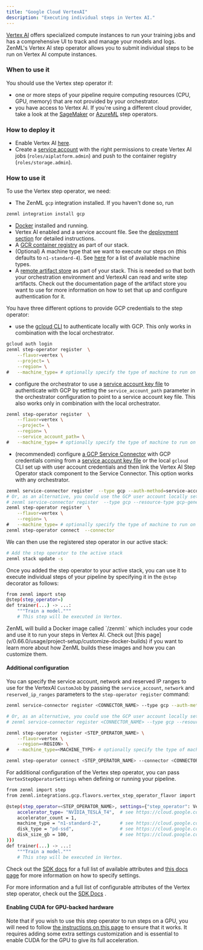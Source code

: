```yaml
---
title: "Google Cloud VertexAI"
description: "Executing individual steps in Vertex AI."
---
```


[Vertex AI](https://cloud.google.com/vertex-ai) offers specialized compute instances to run your training jobs and has a comprehensive UI to track and manage your models and logs. ZenML's Vertex AI step operator allows you to submit individual steps to be run on Vertex AI compute instances.

### When to use it

You should use the Vertex step operator if:

* one or more steps of your pipeline require computing resources (CPU, GPU, memory) that are not provided by your orchestrator.
* you have access to Vertex AI. If you're using a different cloud provider, take a look at the [SageMaker](v/0.66.0/stack-components/step-operators/sagemaker) or [AzureML](v/0.66.0/stack-components/step-operators/azureml) step operators.

### How to deploy it

* Enable Vertex AI [here](https://console.cloud.google.com/vertex-ai).
* Create a [service account](https://cloud.google.com/iam/docs/service-accounts) with the right permissions to create Vertex AI jobs (`roles/aiplatform.admin`) and push to the container registry (`roles/storage.admin`).

### How to use it

To use the Vertex step operator, we need:

* The ZenML `gcp` integration installed. If you haven't done so, run

```bash
zenml integration install gcp
```
* [Docker](https://www.docker.com) installed and running.
* Vertex AI enabled and a service account file. See the [deployment section](v/0.66.0/stack-components/step-operators/vertex#how-to-deploy-it) for detailed instructions.
* A [GCR container registry](v/0.66.0/stack-components/container-registries/gcp) as part of our stack.
* (Optional) A machine type that we want to execute our steps on (this defaults to `n1-standard-4`). See [here](https://cloud.google.com/vertex-ai/docs/training/configure-compute#machine-types) for a list of available machine types.
* A [remote artifact store](v/0.66.0/stack-components/artifact-stores) as part of your stack. This is needed so that both your orchestration environment and VertexAI can read and write step artifacts. Check out the documentation page of the artifact store you want to use for more information on how to set that up and configure authentication for it.

You have three different options to provide GCP credentials to the step operator:

* use the [gcloud CLI](https://cloud.google.com/sdk/gcloud) to authenticate locally with GCP. This only works in combination with the local orchestrator.

```bash
gcloud auth login
zenml step-operator register  \
    --flavor=vertex \
    --project= \
    --region= \
#   --machine_type= # optionally specify the type of machine to run on
```
* configure the orchestrator to use a [service account key file](https://cloud.google.com/iam/docs/creating-managing-service-account-keys) to authenticate with GCP by setting the `service_account_path` parameter in the orchestrator configuration to point to a service account key file. This also works only in combination with the local orchestrator.

```bash
zenml step-operator register  \
    --flavor=vertex \
    --project= \
    --region= \
    --service_account_path= \
#   --machine_type= # optionally specify the type of machine to run on
```
* (recommended) configure [a GCP Service Connector](v/0.66.0/usage/resource-data-management/auth-management/gcp-service-connector) with GCP credentials coming from a [service account key file](https://cloud.google.com/iam/docs/creating-managing-service-account-keys) or the local `gcloud` CLI set up with user account credentials and then link the Vertex AI Step Operator stack component to the Service Connector. This option works with any orchestrator.

```bash
zenml service-connector register  --type gcp --auth-method=service-account --project_id= --service_account_json=@ --resource-type gcp-generic
# Or, as an alternative, you could use the GCP user account locally set up with gcloud
# zenml service-connector register  --type gcp --resource-type gcp-generic --auto-configure
zenml step-operator register  \
    --flavor=vertex \
    --region= \
#   --machine_type= # optionally specify the type of machine to run on
zenml step-operator connect  --connector
```

We can then use the registered step operator in our active stack:


```bash
# Add the step operator to the active stack
zenml stack update -s
```

Once you added the step operator to your active stack, you can use it to execute individual steps of your pipeline by specifying it in the `@step` decorator as follows:


```bash
from zenml import step
@step(step_operator=)
def trainer(...) -> ...:
    """Train a model."""
    # This step will be executed in Vertex.
```

<Info>
    ZenML will build a Docker image called `<CONTAINER_REGISTRY_URI>/zenml:<PIPELINE_NAME>` which includes your code and use it to run your steps in Vertex AI. Check out [this page](v/0.66.0/usage/project-setup/customize-docker-builds) if you want to learn more about how ZenML builds these images and how you can customize them.
</Info>

#### Additional configuration

You can specify the service account, network and reserved IP ranges to use for the VertexAI `CustomJob` by passing the `service_account`, `network` and `reserved_ip_ranges` parameters to the `step-operator register` command:

```bash
zenml service-connector register <CONNECTOR_NAME> --type gcp --auth-method=service-account --project_id=<PROJECT_ID> --service_account_json=@<SERVICE_ACCOUNT_PATH> --resource-type gcp-generic

# Or, as an alternative, you could use the GCP user account locally set up with gcloud
# zenml service-connector register <CONNECTOR_NAME> --type gcp --resource-type gcp-generic --auto-configure

zenml step-operator register <STEP_OPERATOR_NAME> \
    --flavor=vertex \
    --region=<REGION> \
#   --machine_type=<MACHINE_TYPE> # optionally specify the type of machine to run on

zenml step-operator connect <STEP_OPERATOR_NAME> --connector <CONNECTOR_NAME>
```

For additional configuration of the Vertex step operator, you can pass `VertexStepOperatorSettings` when defining or running your pipeline.


```bash
from zenml import step
from zenml.integrations.gcp.flavors.vertex_step_operator_flavor import VertexStepOperatorSettings

@step(step_operator=<STEP_OPERATOR_NAME>, settings={"step_operator": VertexStepOperatorSettings(
    accelerator_type= "NVIDIA_TESLA_T4",  # see https://cloud.google.com/vertex-ai/docsversions/0.66.0/reference/rest/v1/MachineSpec#AcceleratorType
    accelerator_count = 1,
    machine_type = "n1-standard-2",       # see https://cloud.google.com/vertex-ai/docs/training/configure-compute#machine-types
    disk_type = "pd-ssd",                 # see https://cloud.google.com/vertex-ai/docs/training/configure-storage#disk-types
    disk_size_gb = 100,                   # see https://cloud.google.com/vertex-ai/docs/training/configure-storage#disk-size
)})
def trainer(...) -> ...:
    """Train a model."""
    # This step will be executed in Vertex.
```

Check out the [SDK docs](https://sdkdocs.zenml.io/latest/integration%5Fcode%5Fdocs/integrations-gcp/#zenml.integrations.gcp.flavors.vertex%5Fstep%5Foperator%5Fflavor.VertexStepOperatorSettings) for a full list of available attributes and [this docs page](v/0.66.0/usage/project-setup/use-configuration-files/runtime-configuration) for more information on how to specify settings.

For more information and a full list of configurable attributes of the Vertex step operator, check out the [SDK Docs](https://sdkdocs.zenml.io/latest/integration%5Fcode%5Fdocs/integrations-gcp/#zenml.integrations.gcp.step%5Foperators.vertex%5Fstep%5Foperator.VertexStepOperator) .

#### Enabling CUDA for GPU-backed hardware

Note that if you wish to use this step operator to run steps on a GPU, you will need to follow [the instructions on this page](v/0.66.0/usage/resource-data-management/training-with-gpus) to ensure that it works. It requires adding some extra settings customization and is essential to enable CUDA for the GPU to give its full acceleration.
